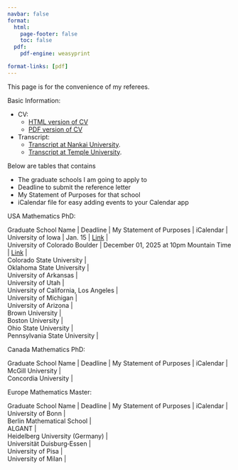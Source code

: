 ```yaml
---
navbar: false
format:
  html:
    page-footer: false
    toc: false
  pdf:
    pdf-engine: weasyprint

format-links: [pdf]
---
```

This page is for the convenience of my referees. 

Basic Information:

* CV:
    + <a href="https://wangyenshu.github.io/wangyanshu/CV">HTML version of CV</a>
    + <a href='javascript:(function(){var w=window.open("https://wangyenshu.github.io/wangyanshu/CV","popup","width=800,height=600");w.addEventListener("load",function(){w.print()},true)})();'>PDF version of CV</a>
        
* Transcript: 
    + <a href="https://wangyenshu.github.io/wangyanshu/referee/nk_transcript.pdf">Transcript at Nankai University</a>.[](nk_transcript.pdf)
    + <a href="https://wangyenshu.github.io/wangyanshu/referee/temple_transcript.pdf">Transcript at Temple University</a>.[](temple_transcript.pdf)

Below are tables that contains

* The graduate schools I am going to apply to
* Deadline to submit the reference letter
* My Statement of Purposes for that school
* iCalendar file for easy adding events to your Calendar app

USA Mathematics PhD:

| Graduate School Name | Deadline | My Statement of Purposes | iCalendar |
| University of Iowa | Jan. 15 | <a href="https://wangyenshu.github.io/wangyanshu/SOP/uiowa.html">Link</a> |
| University of Colorado Boulder | December 01, 2025 at 10pm Mountain Time | <a href="https://wangyenshu.github.io/wangyanshu/SOP/colorado.html">Link</a> |
| Colorado State University |
| Oklahoma State University | 
| University of Arkansas |
| University of Utah |
| University of California, Los Angeles |
| University of Michigan |
| University of Arizona |
| Brown University |
| Boston University |
| Ohio State University |
| Pennsylvania State University |

Canada Mathematics PhD:

| Graduate School Name | Deadline | My Statement of Purposes | iCalendar |
| McGill University |
| Concordia University |

Europe Mathematics Master:

| Graduate School Name | Deadline | My Statement of Purposes | iCalendar |
| University of Bonn |
| Berlin Mathematical School |
| ALGANT |
| Heidelberg University (Germany) |
| Universität Duisburg‑Essen |
| University of Pisa |
| University of Milan |
